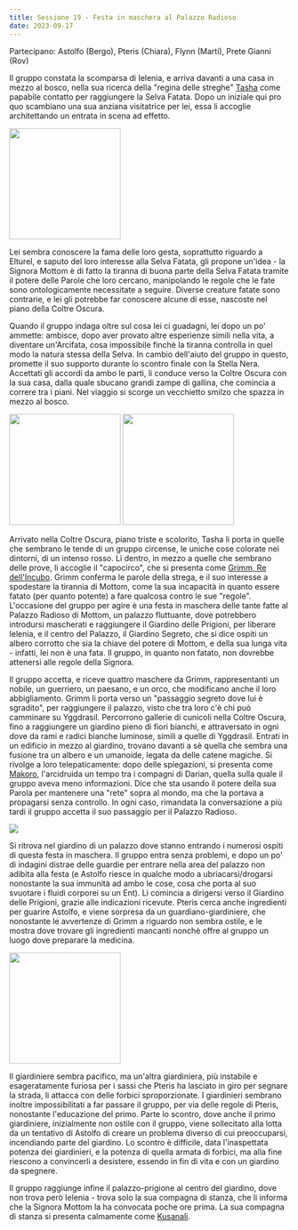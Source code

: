 ```yaml
---
title: Sessione 19 - Festa in maschera al Palazzo Radioso
date: 2023-09-17
---
```


Partecipano: Astolfo (Bergo), Pteris (Chiara), Flynn (Marti), Prete Gianni (Rov)

Il gruppo constata la scomparsa di Ielenia, e arriva davanti a una casa in mezzo al bosco, nella sua ricerca della "regina delle streghe" [Tasha](../npc/misc#tasha) come papabile contatto per raggiungere la Selva Fatata. Dopo un iniziale qui pro quo scambiano una sua anziana visitatrice per lei, essa li accoglie architettando un entrata in scena ad effetto. 

<Image src="https://images.ctfassets.net/swt2dsco9mfe/24zGpu8o1eFqYuWMJlZ2q2/000b6dcbc4a3c6fdbc9170f3989886ec/324009_1920x1342.jpg?q=70&w=1920" inferSize height="200px" alt="" />

Lei sembra conoscere la fama delle loro gesta, soprattutto riguardo a Elturel, e saputo del loro interesse alla Selva Fatata, gli propone un'idea - la Signora Mottom è di fatto la tiranna di buona parte della Selva Fatata tramite il potere delle Parole che loro cercano, manipolando le regole che le fate sono ontologicamente necessitate a seguire. Diverse creature fatate sono contrarie, e lei gli potrebbe far conoscere alcune di esse, nascoste nel piano della Coltre Oscura. 

Quando il gruppo indaga oltre sul cosa lei ci guadagni, lei dopo un po' ammette: ambisce, dopo aver provato altre esperienze simili nella vita, a diventare un'Arcifata, cosa impossibile finchè la tiranna controlla in quel modo la natura stessa della Selva. In cambio dell'aiuto del gruppo in questo, promette il suo supporto durante lo scontro finale con la Stella Nera. Accettati gli accordi da ambo le parti, li conduce verso la Coltre Oscura con la sua casa, dalla quale sbucano grandi zampe di gallina, che comincia a correre tra i piani. Nel viaggio si scorge un vecchietto smilzo che spazza in mezzo al bosco.

<Image src="https://d.furaffinity.net/art/viktria/1540976274/1540976260.viktria_lets_dance.png" inferSize height="200px" alt="" /> <Image src="https://i.imgur.com/0An1Py4.png" inferSize height="200px" alt="" />

Arrivato nella Coltre Oscura, piano triste e scolorito, Tasha li porta in quelle che sembrano le tende di un gruppo circense, le uniche cose colorate nei dintorni, di un intenso rosso. Lì dentro, in mezzo a quelle che sembrano delle prove, li accoglie il "capocirco", che si presenta come [Grimm, Re dell'Incubo](../npc/fey#grimm-re-dellincubo). Grimm conferma le parole della strega, e il suo interesse a spodestare la tirannia di Mottom, come la sua incapacità in quanto essere fatato (per quanto potente) a fare qualcosa contro le sue "regole". L'occasione del gruppo per agire è una festa in maschera delle tante fatte al Palazzo Radioso di Mottom, un palazzo fluttuante, dove potrebbero introdursi mascherati e raggiungere il Giardino delle Prigioni, per liberare Ielenia, e il centro del Palazzo, il Giardino Segreto, che si dice ospiti un albero corrotto che sia la chiave del potere di Mottom, e della sua lunga vita - infatti, lei non è una fata. Il gruppo, in quanto non fatato, non dovrebbe attenersi alle regole della Signora.

Il gruppo accetta, e riceve quattro maschere da Grimm, rappresentanti un nobile, un guerriero, un paesano, e un orco, che modificano anche il loro abbigliamento. Grimm li porta verso un "passaggio segreto dove lui è sgradito", per raggiungere il palazzo, visto che tra loro c'è chi può camminare su Yggdrasil. Percorrono gallerie di cunicoli nella Coltre Oscura, fino a raggiungere un giardino pieno di fiori bianchi, e attraversato in ogni dove da rami e radici bianche luminose, simili a quelle di Yggdrasil. Entrati in un edificio in mezzo al giardino, trovano davanti a sè quella che sembra una fusione tra un albero e un umanoide, legata da delle catene magiche. Si rivolge a loro telepaticamente: dopo delle spiegazioni, si presenta come [Makoro](../npc/heroes#makoro), l'arcidruida un tempo tra i compagni di Darian, quella sulla quale il gruppo aveva meno informazioni. Dice che sta usando il potere della sua Parola per mantenere una "rete" sopra al mondo, ma che la portava a propagarsi senza controllo. In ogni caso, rimandata la conversazione a più tardi il gruppo accetta il suo passaggio per il Palazzo Radioso.

![](https://i.imgur.com/kRXyuQf.png)

Si ritrova nel giardino di un palazzo dove stanno entrando i numerosi ospiti di questa festa in maschera. Il gruppo entra senza problemi, e dopo un po' di indagini distrae delle guardie per entrare nella area del palazzo non adibita alla festa (e Astolfo riesce in qualche modo a ubriacarsi/drogarsi nonostante la sua immunità ad ambo le cose, cosa che porta al suo svuotare i fluidi corporei su un Ent). Lì comincia a dirigersi verso il Giardino delle Prigioni, grazie alle indicazioni ricevute. Pteris cerca anche ingredienti per guarire Astolfo, e viene sorpresa da un guardiano-giardiniere, che nonostante le avvertenze di Grimm a riguardo non sembra ostile, e le mostra dove trovare gli ingredienti mancanti nonchè offre al gruppo un luogo dove preparare la medicina. 

<Image src="https://i.redd.it/sg08kp38q7q61.jpg" inferSize height="200px" alt="" />

Il giardiniere sembra pacifico, ma un'altra giardiniera, più instabile e esageratamente furiosa per i sassi che Pteris ha lasciato in giro per segnare la strada, li attacca con delle forbici sproporzionate. I giardinieri sembrano inoltre impossibilitati a far passare il gruppo, per via delle regole di Pteris, nonostante l'educazione del primo. Parte lo scontro, dove anche il primo giardiniere, inizialmente non ostile con il gruppo, viene sollecitato alla lotta da un tentativo di Astolfo di creare un problema diverso di cui preoccuparsi, incendiando parte del giardino. Lo scontro è difficile, data l'inaspettata potenza dei giardinieri, e la potenza di quella armata di forbici, ma alla fine riescono a convincerli a desistere, essendo in fin di vita e con un giardino da spegnere.

Il gruppo raggiunge infine il palazzo-prigione al centro del giardino, dove non trova però Ielenia - trova solo la sua compagna di stanza, che li informa che la Signora Mottom la ha convocata poche ore prima. La sua compagna di stanza si presenta calmamente come [Kusanali](../npc/primordial#kusanali).